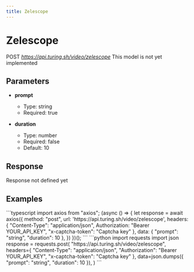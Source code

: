 ```yaml
---
title: Zelescope
---
```


# Zelescope
POST *https://api.turing.sh/video/zelescope*
<Warning>This model is not yet implemented</Warning>

## Parameters


- **prompt**
  - Type: string
  - Required: true

- **duration**
  - Type: number
  - Required: false
  - Default: 10

## Response

<Error>Response not defined yet</Error>


## Examples

<CodeGroup title="Zelescope example">
  ```typescript
  import axios from "axios";
  (async () => {
    let response = await axios({
      method: "post",
      url: 'https://api.turing.sh/video/zelescope',
      headers: {
        "Content-Type": "application/json",
        Authorization: "Bearer YOUR_API_KEY",
        "x-captcha-token": "Captcha key"
      },
      data: {
  "prompt": "string",
  "duration": 10
},
    })
  })();
  ```
  ```python
  import requests
  import json
  response = requests.post(
    "https://api.turing.sh/video/zelescope",
    headers={
      "Content-Type": "application/json",
      "Authorization": "Bearer YOUR_API_KEY",
      "x-captcha-token": "Captcha key"
    },
    data=json.dumps({
  "prompt": "string",
  "duration": 10
}),
  )
  ```
</CodeGroup>